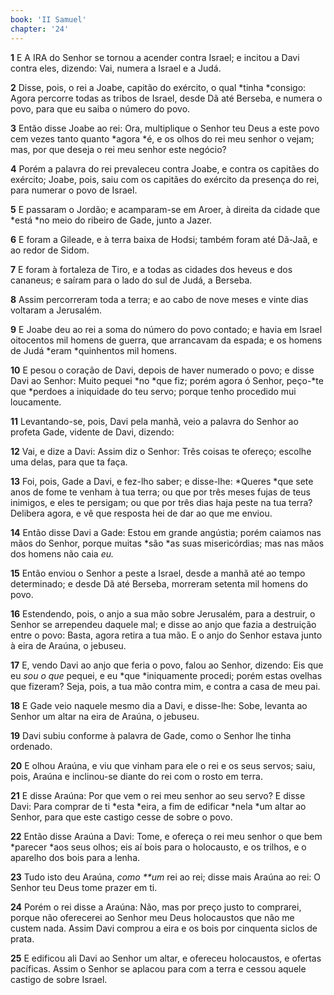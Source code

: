 ```yaml
---
book: 'II Samuel'
chapter: '24'
---
```


**1** E A IRA do Senhor se tornou a acender contra Israel; e incitou a Davi contra eles, dizendo: Vai, numera a Israel e a Judá.

**2** Disse, pois, o rei a Joabe, capitão do exército, o qual *tinha *consigo: Agora percorre todas as tribos de Israel, desde Dã até Berseba, e numera o povo, para que eu saiba o número do povo.

**3** Então disse Joabe ao rei: Ora, multiplique o Senhor teu Deus a este povo cem vezes tanto quanto *agora *é, e os olhos do rei meu senhor o vejam; mas, por que deseja o rei meu senhor este negócio?

**4** Porém a palavra do rei prevaleceu contra Joabe, e contra os capitães do exército; Joabe, pois, saiu com os capitães do exército da presença do rei, para numerar o povo de Israel.

**5** E passaram o Jordão; e acamparam-se em Aroer, à direita da cidade que *está *no meio do ribeiro de Gade, junto a Jazer.

**6** E foram a Gileade, e à terra baixa de Hodsi; também foram até Dã-Jaã, e ao redor de Sidom.

**7** E foram à fortaleza de Tiro, e a todas as cidades dos heveus e dos cananeus; e saíram para o lado do sul de Judá, a Berseba.

**8** Assim percorreram toda a terra; e ao cabo de nove meses e vinte dias voltaram a Jerusalém.

**9** E Joabe deu ao rei a soma do número do povo contado; e havia em Israel oitocentos mil homens de guerra, que arrancavam da espada; e os homens de Judá *eram *quinhentos mil homens.

**10** E pesou o coração de Davi, depois de haver numerado o povo; e disse Davi ao Senhor: Muito pequei *no *que fiz; porém agora ó Senhor, peço-*te que *perdoes a iniquidade do teu servo; porque tenho procedido mui loucamente.

**11** Levantando-se, pois, Davi pela manhã, veio a palavra do Senhor ao profeta Gade, vidente de Davi, dizendo:

**12** Vai, e dize a Davi: Assim diz o Senhor: Três coisas te ofereço; escolhe uma delas, para que ta faça.

**13** Foi, pois, Gade a Davi, e fez-lho saber; e disse-lhe: *Queres *que sete anos de fome te venham à tua terra; ou que por três meses fujas de teus inimigos, e eles te persigam; ou que por três dias haja peste na tua terra? Delibera agora, e vê que resposta hei de dar ao que me enviou.

**14** Então disse Davi a Gade: Estou em grande angústia; porém caiamos nas mãos do Senhor, porque muitas *são *as suas misericórdias; mas nas mãos dos homens não caia _eu._

**15** Então enviou o Senhor a peste a Israel, desde a manhã até ao tempo determinado; e desde Dã até Berseba, morreram setenta mil homens do povo.

**16** Estendendo, pois, o anjo a sua mão sobre Jerusalém, para a destruir, o Senhor se arrependeu daquele mal; e disse ao anjo que fazia a destruição entre o povo: Basta, agora retira a tua mão. E o anjo do Senhor estava junto à eira de Araúna, o jebuseu.

**17** E, vendo Davi ao anjo que feria o povo, falou ao Senhor, dizendo: Eis que eu _sou o que_ pequei, e eu *que *iniquamente procedi; porém estas ovelhas que fizeram? Seja, pois, a tua mão contra mim, e contra a casa de meu pai.

**18** E Gade veio naquele mesmo dia a Davi, e disse-lhe: Sobe, levanta ao Senhor um altar na eira de Araúna, o jebuseu.

**19** Davi subiu conforme à palavra de Gade, como o Senhor lhe tinha ordenado.

**20** E olhou Araúna, e viu que vinham para ele o rei e os seus servos; saiu, pois, Araúna e inclinou-se diante do rei com o rosto em terra.

**21** E disse Araúna: Por que vem o rei meu senhor ao seu servo? E disse Davi: Para comprar de ti *esta *eira, a fim de edificar *nela *um altar ao Senhor, para que este castigo cesse de sobre o povo.

**22** Então disse Araúna a Davi: Tome, e ofereça o rei meu senhor o que bem *parecer *aos seus olhos; eis aí bois para o holocausto, e os trilhos, e o aparelho dos bois para a lenha.

**23** Tudo isto deu Araúna, _como \*\*um_ rei ao rei; disse mais Araúna ao rei: O Senhor teu Deus tome prazer em ti.

**24** Porém o rei disse a Araúna: Não, mas por preço justo to comprarei, porque não oferecerei ao Senhor meu Deus holocaustos que não me custem nada. Assim Davi comprou a eira e os bois por cinquenta siclos de prata.

**25** E edificou ali Davi ao Senhor um altar, e ofereceu holocaustos, e ofertas pacíficas. Assim o Senhor se aplacou para com a terra e cessou aquele castigo de sobre Israel.
